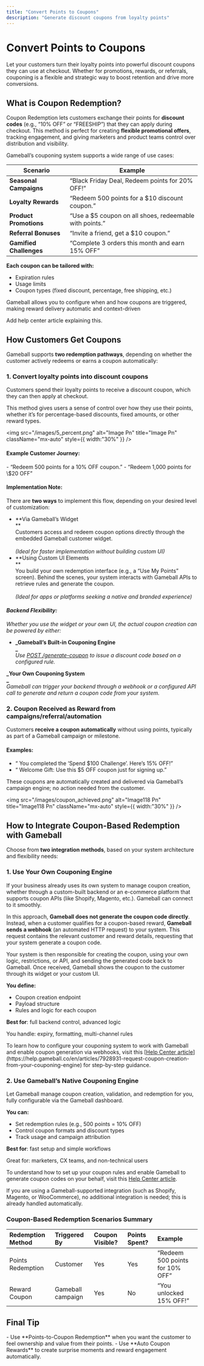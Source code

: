 ```yaml
---
title: "Convert Points to Coupons"
description: "Generate discount coupons from loyalty points"
---
```


# Convert Points to Coupons

Let your customers turn their loyalty points into powerful discount coupons they can use at checkout. Whether for promotions, rewards, or referrals, couponing is a flexible and strategic way to boost retention and drive more conversions.

## What is Coupon Redemption?

Coupon Redemption lets customers exchange their points for **discount codes** (e.g., “10% OFF” or “FREESHIP”) that they can apply during checkout. This method is perfect for creating **flexible promotional offers**, tracking engagement, and giving marketers and product teams control over distribution and visibility.

Gameball’s couponing system supports a wide range of use cases:

| **Scenario**            | **Example**                                              |
| ----------------------- | -------------------------------------------------------- |
| **Seasonal Campaigns**  | “Black Friday Deal, Redeem points for 20% OFF!”          |
| **Loyalty Rewards**     | “Redeem 500 points for a \$10 discount coupon.”          |
| **Product Promotions**  | “Use a \$5 coupon on all shoes, redeemable with points.” |
| **Referral Bonuses**    | “Invite a friend, get a \$10 coupon.”                    |
| **Gamified Challenges** | “Complete 3 orders this month and earn 15% OFF”          |

**Each coupon can be tailored with:**

- Expiration rules
- Usage limits
- Coupon types (fixed discount, percentage, free shipping, etc.)

Gameball allows you to configure when and how coupons are triggered, making reward delivery automatic and context-driven

<Frame>
  Add help center article explaining this.
</Frame>

## How Customers Get Coupons

Gameball supports **two redemption pathways**, depending on whether the customer actively redeems or earns a coupon automatically:

### **1. Convert loyalty points into discount coupons**

Customers spend their loyalty points to receive a discount coupon, which they can then apply at checkout.

This method gives users a sense of control over how they use their points, whether it’s for percentage-based discounts, fixed amounts, or other reward types.

<img
  src="/images/5_percent.png"
  alt="Image Pn"
  title="Image Pn"
  className="mx-auto"
  style={{ width:"30%" }}
/>

#### **Example Customer Journey:**

<Steps>
  <Step title="The user is presented with available redemption options, like:">
    - “Redeem 500 points for a 10% OFF coupon.”
    - “Redeem 1,000 points for \$20 OFF”
  </Step>
  <Step title="The user selects a desired option.">
    
  </Step>
  <Step title="A coupon code is generated and shown to the user.">
    
  </Step>
  <Step title="The user pastes this code into the coupon input field at checkout to receive the discount.">
    
  </Step>
</Steps>

#### **Implementation Note:**

There are **two ways** to implement this flow, depending on your desired level of customization:

- **Via Gameball’s Widget\
  **\
   Customers access and redeem coupon options directly through the embedded Gameball customer widget.\
  \
   _(Ideal for faster implementation without building custom UI)_
- **Using Custom UI Elements\
  **\
   You build your own redemption interface (e.g., a “Use My Points” screen). Behind the scenes, your system interacts with Gameball APIs to retrieve rules and generate the coupon.\
  \
   _(Ideal for apps or platforms seeking a native and branded experience)_

#### **_Backend Flexibility:_**

_Whether you use the widget or your own UI, the actual coupon creation can be powered by either:_

- **_Gameball’s Built-in Couponing Engine\
  _**_\
   Use _[_POST /generate-coupon_](https://gameball.mintlify.app/api-reference/coupons/generate-coupon)_ to issue a discount code based on a configured rule._

**_Your Own Couponing System\
_**_\
 Gameball can trigger your backend through a webhook or a configured API call to generate and return a coupon code from your system._

### **2. Coupon Received as Reward from campaigns/referral/automation**

Customers **receive a coupon automatically** without using points, typically as part of a Gameball campaign or milestone.

#### **Examples:**

- “ You completed the ‘Spend \$100 Challenge’. Here’s 15% OFF!”
- “ Welcome Gift: Use this \$5 OFF coupon just for signing up.”

These coupons are automatically created and delivered via Gameball’s campaign engine; no action needed from the customer.

<img
  src="/images/coupon_achieved.png"
  alt="Image118 Pn"
  title="Image118 Pn"
  className="mx-auto"
  style={{ width:"30%" }}
/>

## **How to Integrate Coupon-Based Redemption with Gameball**

Choose from **two integration methods**, based on your system architecture and flexibility needs:

### **1. Use Your Own Couponing Engine**

If your business already uses its own system to manage coupon creation, whether through a custom-built backend or an e-commerce platform that supports coupon APIs (like Shopify, Magento, etc.). Gameball can connect to it smoothly.

In this approach, **Gameball does not generate the coupon code directly**. Instead, when a customer qualifies for a coupon-based reward, **Gameball sends a webhook** (an automated HTTP request) to your system. This request contains the relevant customer and reward details, requesting that your system generate a coupon code.

Your system is then responsible for creating the coupon, using your own logic, restrictions, or API, and sending the generated code back to Gameball. Once received, Gameball shows the coupon to the customer through its widget or your custom UI.

**You define:**

- Coupon creation endpoint
- Payload structure
- Rules and logic for each coupon

 **Best for**: full backend control, advanced logic

You handle: expiry, formatting, multi-channel rules

<Note>
  To learn how to configure your couponing system to work with Gameball and enable coupon generation via webhooks, visit this [<u>Help Center article</u>](https://help.gameball.co/en/articles/7928931-request-coupon-creation-from-your-couponing-engine) for step-by-step guidance.
</Note>

### **2. Use Gameball’s Native Couponing Engine**

Let Gameball manage coupon creation, validation, and redemption for you,  fully configurable via the Gameball dashboard.

**You can:**

- Set redemption rules (e.g., 500 points = 10% OFF)
- Control coupon formats and discount types
- Track usage and campaign attribution

 **Best for**: fast setup and simple workflows

Great for: marketers, CX teams, and non-technical users

To understand how to set up your coupon rules and enable Gameball to generate coupon codes on your behalf, visit this [<u>Help Center article</u>](https://help.gameball.co/en/articles/10128466-introduction-to-gameball-s-coupon-engine).

<Note>
  If you are using a Gameball-supported integration (such as Shopify, Magento, or WooCommerce), no additional integration is needed; this is already handled automatically.
</Note>

### **Coupon-Based Redemption Scenarios Summary**

| **Redemption Method** | **Triggered By**  | **Coupon Visible?** | **Points Spent?** | **Example**                     |
| :-------------------- | :---------------- | :------------------ | :---------------- | :------------------------------ |
| Points Redemption     | Customer          | Yes                 | Yes               | “Redeem 500 points for 10% OFF” |
| Reward Coupon         | Gameball campaign | Yes                 | No                | “You unlocked 15% OFF!”         |

## Final Tip

<Tip>
  - Use **Points-to-Coupon Redemption** when you want the customer to feel ownership and value from their points.
  - Use **Auto Coupon Rewards** to create surprise moments and reward engagement automatically.
</Tip>

